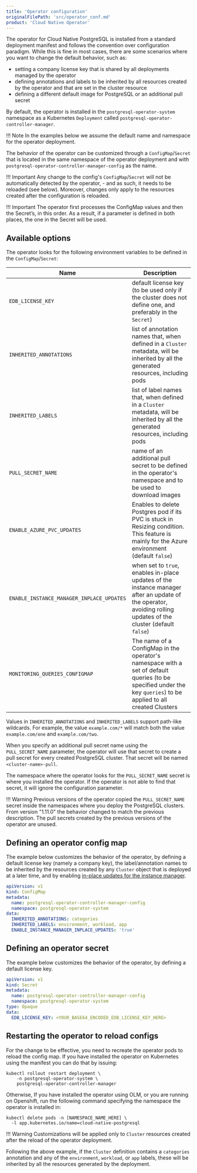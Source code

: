 ```yaml
---
title: 'Operator configuration'
originalFilePath: 'src/operator_conf.md'
product: 'Cloud Native Operator'
---
```


The operator for Cloud Native PostgreSQL is installed from a standard
deployment manifest and follows the convention over configuration paradigm.
While this is fine in most cases, there are some scenarios where you want
to change the default behavior, such as:

-   setting a company license key that is shared by all deployments managed
    by the operator
-   defining annotations and labels to be inherited by all resources created
    by the operator and that are set in the cluster resource
-   defining a different default image for PostgreSQL or an additional pull secret

By default, the operator is installed in the `postgresql-operator-system`
namespace as a Kubernetes `Deployment` called `postgresql-operator-controller-manager`.

!!! Note
    In the examples below we assume the default name and namespace for the operator deployment.

The behavior of the operator can be customized through a `ConfigMap`/`Secret` that
is located in the same namespace of the operator deployment and with
`postgresql-operator-controller-manager-config` as the name.

!!! Important
    Any change to the config's `ConfigMap`/`Secret` will not be automatically
    detected by the operator, - and as such, it needs to be reloaded (see below).
    Moreover, changes only apply to the resources created after the configuration
    is reloaded.

!!! Important
    The operator first processes the ConfigMap values and then the Secret’s, in this order.
    As a result, if a parameter is defined in both places, the one in the Secret will be used.

## Available options

The operator looks for the following environment variables to be defined in the `ConfigMap`/`Secret`:

| Name                                      | Description                                                                                                                                                       |
| ----------------------------------------- | ----------------------------------------------------------------------------------------------------------------------------------------------------------------- |
| `EDB_LICENSE_KEY`                         | default license key (to be used only if the cluster does not define one, and preferably in the `Secret`)                                                          |
| `INHERITED_ANNOTATIONS`                   | list of annotation names that, when defined in a `Cluster` metadata, will be inherited by all the generated resources, including pods                             |
| `INHERITED_LABELS`                        | list of label names that, when defined in a `Cluster` metadata, will be inherited by all the generated resources, including pods                                  |
| `PULL_SECRET_NAME`                        | name of an additional pull secret to be defined in the operator's namespace and to be used to download images                                                     |
| `ENABLE_AZURE_PVC_UPDATES`                | Enables to delete Postgres pod if its PVC is stuck in Resizing condition. This feature is mainly for the Azure environment (default `false`)                      |
| `ENABLE_INSTANCE_MANAGER_INPLACE_UPDATES` | when set to `true`, enables in-place updates of the instance manager after an update of the operator, avoiding rolling updates of the cluster (default `false`)   |
| `MONITORING_QUERIES_CONFIGMAP`            | The name of a ConfigMap in the operator's namespace with a set of default queries (to be specified under the key `queries`) to be applied to all created Clusters |

Values in `INHERITED_ANNOTATIONS` and `INHERITED_LABELS` support path-like wildcards. For example, the value `example.com/*` will match
both the value `example.com/one` and `example.com/two`.

When you specify an additional pull secret name using the `PULL_SECRET_NAME` parameter,
the operator will use that secret to create a pull secret for every created PostgreSQL
cluster. That secret will be named `<cluster-name>-pull`.

The namespace where the operator looks for the `PULL_SECRET_NAME` secret is where
you installed the operator. If the operator is not able to find that secret, it
will ignore the configuration parameter.

!!! Warning
    Previous versions of the operator copied the `PULL_SECRET_NAME` secret inside
    the namespaces where you deploy the PostgreSQL clusters. From version "1.11.0"
    the behavior changed to match the previous description. The pull secrets
    created by the previous versions of the operator are unused.

## Defining an operator config map

The example below customizes the behavior of the operator, by defining a
default license key (namely a company key), the label/annotation names to be
inherited by the resources created by any `Cluster` object that is deployed
at a later time, and by enabling
[in-place updates for the instance manager](installation_upgrade.md#in-place-updates-of-the-instance-manager).

```yaml
apiVersion: v1
kind: ConfigMap
metadata:
  name: postgresql-operator-controller-manager-config
  namespace: postgresql-operator-system
data:
  INHERITED_ANNOTATIONS: categories
  INHERITED_LABELS: environment, workload, app
  ENABLE_INSTANCE_MANAGER_INPLACE_UPDATES: 'true'
```

## Defining an operator secret

The example below customizes the behavior of the operator, by defining a
default license key.

```yaml
apiVersion: v1
kind: Secret
metadata:
  name: postgresql-operator-controller-manager-config
  namespace: postgresql-operator-system
type: Opaque
data:
  EDB_LICENSE_KEY: <YOUR_BASE64_ENCODED_EDB_LICENSE_KEY_HERE>
```

## Restarting the operator to reload configs

For the change to be effective, you need to recreate the operator pods to
reload the config map. If you have installed the operator on Kubernetes
using the manifest you can do that by issuing:

```shell
kubectl rollout restart deployment \
    -n postgresql-operator-system \
    postgresql-operator-controller-manager
```

Otherwise, If you have installed the operator using OLM, or you are running on
Openshift, run the following command specifying the namespace the operator is
installed in:

```shell
kubectl delete pods -n [NAMESPACE_NAME_HERE] \
  -l app.kubernetes.io/name=cloud-native-postgresql
```

!!! Warning
    Customizations will be applied only to `Cluster` resources created
    after the reload of the operator deployment.

Following the above example, if the `Cluster` definition contains a `categories`
annotation and any of the `environment`, `workload`, or `app` labels, these will
be inherited by all the resources generated by the deployment.